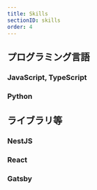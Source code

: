 ```yaml
---
title: Skills
sectionID: skills
order: 4
---
```



## プログラミング言語

### JavaScript, TypeScript

<FontAwesomeIcon icon={faStar} />
<FontAwesomeIcon icon={faStar} />
<FontAwesomeIcon icon={faStar} />
<FontAwesomeIcon icon={faStarHalfStroke} />
<FontAwesomeIcon icon={faRegularStar} />

### Python

<FontAwesomeIcon icon={faStar} />
<FontAwesomeIcon icon={faStar} />
<FontAwesomeIcon icon={faStar} />
<FontAwesomeIcon icon={faRegularStar} />
<FontAwesomeIcon icon={faRegularStar} />

## ライブラリ等

### NestJS

<FontAwesomeIcon icon={faStar} />
<FontAwesomeIcon icon={faStar} />
<FontAwesomeIcon icon={faStar} />
<FontAwesomeIcon icon={faStarHalfStroke} />
<FontAwesomeIcon icon={faRegularStar} />

### React

<FontAwesomeIcon icon={faStar} />
<FontAwesomeIcon icon={faStar} />
<FontAwesomeIcon icon={faStarHalfStroke} />
<FontAwesomeIcon icon={faRegularStar} />
<FontAwesomeIcon icon={faRegularStar} />

### Gatsby

<FontAwesomeIcon icon={faStar} />
<FontAwesomeIcon icon={faStar} />
<FontAwesomeIcon icon={faRegularStar} />
<FontAwesomeIcon icon={faRegularStar} />
<FontAwesomeIcon icon={faRegularStar} />
